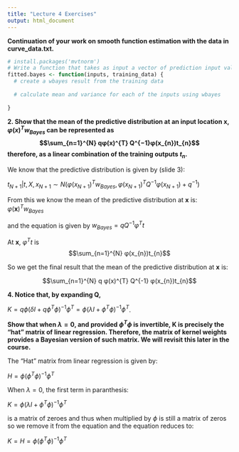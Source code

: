 ```yaml
---
title: "Lecture 4 Exercises"
output: html_document
---
```


**Continuation of your work on smooth function estimation with the data in curve_data.txt.**

```r
# install.packages('mvtnorm')
# Write a function that takes as input a vector of prediction input values, and returns the mean and the precision of the predictive distribution at each of these inputs.
fitted.bayes <- function(inputs, training_data) {
  # create a wbayes result from the training data
  
  # calculate mean and variance for each of the inputs using wbayes
  
}

```

**2. Show that the mean of the predictive distribution at an input location x, $φ(x)^{T} w_{Bayes}$ can be represented as $$\sum_{n=1}^{N} qφ(x)^{T} Q^{−1}φ(x_{n})t_{n}$$ therefore, as a linear combination of the training outputs $t_{n}$.**

We know that the predictive distribution is given by (slide 3):

$t_{N+1}|t,X,x_{N+1} ∼ N(φ(x_{N+1})^{T}w_{Bayes},φ(x_{N+1})^{T}Q^{−1}φ(x_{N+1})+q^{−1})$

From this we know the mean of the predictive distribution at **x** is: $φ(\textbf{x})^{T}w_{Bayes}$

and the equation is given by $w_{Bayes} = qQ^{−1}φ^{T}t$

At **x**, $φ^{T}t$ is $$\sum_{n=1}^{N} φ(x_{n})t_{n}$$

So we get the final result that the mean of the predictive distribution at **x** is:

$$\sum_{n=1}^{N} q φ(x)^{T} Q^{-1} φ(x_{n})t_{n}$$


**4. Notice that, by expanding Q,**

$K=q\phi(\delta I+q\phi^{T}\phi)^{−1}\phi^{T}  = \phi(\lambda I+\phi^{T}\phi)^{−1}\phi^{T}$.

**Show that when $\lambda = 0$, and provided $\phi^{T}\phi$ is invertible, K is precisely the “hat” matrix of linear regression. Therefore, the matrix of kernel weights provides a Bayesian version of such matrix. We will revisit this later in the course.**

The "Hat" matrix from linear regression is given by:

$H = \phi(\phi^{T}\phi)^{−1}\phi^{T}$

When $\lambda = 0$, the first term in paranthesis:

$K = \phi(\lambda I+\phi^{T}\phi)^{−1}\phi^{T}$

is a matrix of zeroes and thus when multiplied by $\phi$ is still a matrix of zeros so we remove it from the equation and the equation reduces to:

$K = H = \phi(\phi^{T}\phi)^{−1}\phi^{T}$
